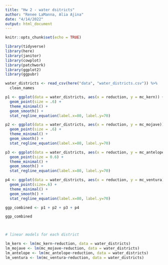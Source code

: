 ```yaml
---
title: "Hw 2 - water dsitricts"
author: "Renee LaManna, Alia Ajina"
date: "4/14/2022"
output: html_document
---
```


```r
knitr::opts_chunk$set(echo = TRUE)

library(tidyverse)
library(here)
library(janitor)
library(cowplot)
library(patchwork)
library(ggplot2)
library(ggpubr)
```

```r
water_districts <- read_csv(here("data", "water_districts.csv")) %>% 
  clean_names
```

```r
p1 <- ggplot(data = water_districts, aes(x = reduction, y = mc_kern)) +
  geom_point(size = .6) +
  theme_minimal() +
  geom_smooth() + 
  stat_regline_equation(label.x=80, label.y=70)

p2 <- ggplot(data = water_districts, aes(x = reduction, y = mc_mojave)) +
  geom_point(size = .6) +
  theme_minimal() +
  geom_smooth() + 
  stat_regline_equation(label.x=80, label.y=70)

p3 <- ggplot(data = water_districts, aes(x = reduction, y = mc_antelope)) +
  geom_point(size = 0.6) +
  theme_minimal() +
  geom_smooth() + 
  stat_regline_equation(label.x=80, label.y=70)

p4 <- ggplot(data = water_districts, aes(x = reduction, y = mc_ventura)) +
  geom_point(size=.6) +
  theme_minimal() +
  geom_smooth() +
  stat_regline_equation(label.x=80, label.y=70)

ggp_combined <- p1 + p2 + p3 + p4

ggp_combined 

  
```

```r
# linear models for each district

lm_kern <- lm(mc_kern~reduction, data = water_districts)
lm_mojave <- lm(mc_mojave~reduction, data = water_districts)
lm_antelope <- lm(mc_antelope~reduction, data = water_districts)
lm_ventura <- lm(mc_ventura~reduction, data = water_districts)

```

